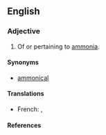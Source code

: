 ==English==

===Adjective===
{{en-adj}}

# {{inorganic chemistry}} Of or pertaining to [[ammonia]].

====Synonyms====
*[[ammonical]]

====Translations====
{{trans-top|of or pertaining to ammonia}}
*French: {{t+|fr|ammoniac|m}}, {{t+|fr|ammoniaque|m}}
{{trans-mid}}
{{trans-bottom}}

====References====
{{R:1913}}
